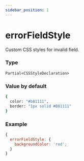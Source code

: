 ```yaml
---
sidebar_position: 1
---
```


# errorFieldStyle

Custom CSS styles for invalid field.

### Type

`Partial<CSSStyleDeclaration>`

### Value by default

```bash
{
  color: "#b81111",
  border: "1px solid #B81111"
}
```

### Example

```js
{
  errorFieldStyle: {
    backgroundColor: 'red';
  }
}
```

